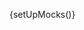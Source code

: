 
{setUpMocks()}

<Meta
  title="Modular Checkout/Complete Examples/Layout 2"
  Components="justifi-modular-checkout"
  of={JustifiModularCheckoutExampleTwo}
/>

<Title />

---

A complete checkout page example featuring a modern e-commerce layout with a two-column design. This example demonstrates how to integrate the modular checkout components within a full page layout including header, shipping information, payment methods, and shopping cart summary.

The layout includes:

- **Header**: Brand logo and navigation with shopping cart icon
- **Shipping Section**: Pre-filled shipping information with edit functionality
- **Payment Method Section**: Apple Pay button and credit card form with postal code
- **Shopping Cart**: Order summary with item details and totals

This example uses the `justifi-card-form` and `justifi-card-billing-form-simple` components within the `justifi-modular-checkout` wrapper, styled with CSS parts to match the design system.

# Example Usage

---

<ComponentBox>
  <justifi-modular-checkout
    auth-token="authToken"
    account-id="acc_123"
    checkout-id="cho_123"
  >
    <div dangerouslySetInnerHTML={{ __html: getSlotContentExample2() }} />
  </justifi-modular-checkout>
</ComponentBox>

---

<Source dark language="html" code={codeExampleFull} />
